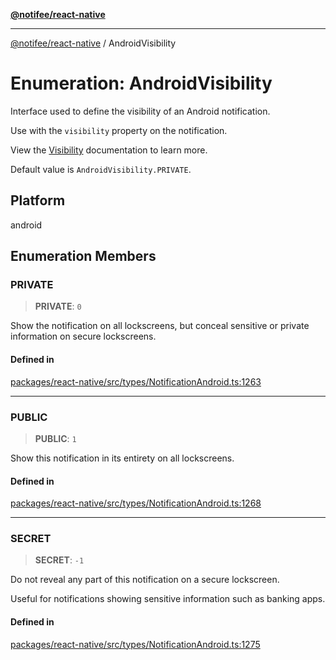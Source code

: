 [**@notifee/react-native**](react-native/reference/index)

***

[@notifee/react-native](react-native/reference/index) / AndroidVisibility

# Enumeration: AndroidVisibility

Interface used to define the visibility of an Android notification.

Use with the `visibility` property on the notification.

View the [Visibility](/react-native/android/appearance#visibility) documentation to learn more.

Default value is `AndroidVisibility.PRIVATE`.

## Platform

android

## Enumeration Members

### PRIVATE

> **PRIVATE**: `0`

Show the notification on all lockscreens, but conceal sensitive or private information on secure lockscreens.

#### Defined in

[packages/react-native/src/types/NotificationAndroid.ts:1263](https://github.com/invertase/notifee/blob/main/packages/react-native/src/types/NotificationAndroid.ts#L1263)

***

### PUBLIC

> **PUBLIC**: `1`

Show this notification in its entirety on all lockscreens.

#### Defined in

[packages/react-native/src/types/NotificationAndroid.ts:1268](https://github.com/invertase/notifee/blob/main/packages/react-native/src/types/NotificationAndroid.ts#L1268)

***

### SECRET

> **SECRET**: `-1`

Do not reveal any part of this notification on a secure lockscreen.

Useful for notifications showing sensitive information such as banking apps.

#### Defined in

[packages/react-native/src/types/NotificationAndroid.ts:1275](https://github.com/invertase/notifee/blob/main/packages/react-native/src/types/NotificationAndroid.ts#L1275)
